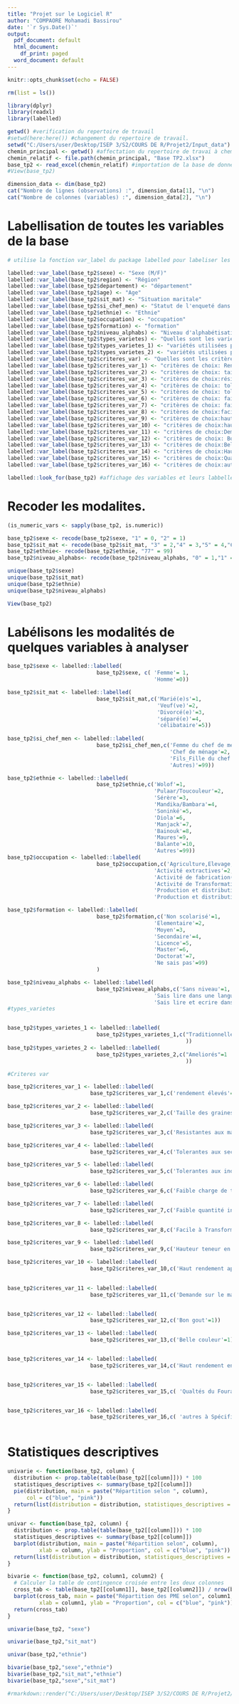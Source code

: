 ---
title: "Projet sur le Logiciel R"
author: "COMPAORE Mohamadi Bassirou"
date: '`r Sys.Date()`'
output:
  pdf_document: default
  html_document:
    df_print: paged
  word_document: default
---

```{r setup, include=FALSE}
knitr::opts_chunk$set(echo = FALSE)
```

```{r}
rm(list = ls())
```

```{r Charger la bibliothèque}
library(dplyr)
library(readxl)
library(labelled)
```


```{r cheminaccès}
getwd() #verification du repertoire de travail
#setwd(here:here()) #changement du repertoire de travail.
setwd("C:/Users/user/Desktop/ISEP 3/S2/COURS DE R/Projet2/Input_data") #changement du repertoire de travail.
chemin_principal <- getwd() #affectation du repertoire de travai à chemin_principal
chemin_relatif <- file.path(chemin_principal, "Base TP2.xlsx") 
base_tp2 <- read_excel(chemin_relatif) #importation de la base de données sous forme dataframe.
#View(base_tp2)
```

```{r Donner le nombre de lignes et colonnes de la base projet}
dimension_data <- dim(base_tp2)
cat("Nombre de lignes (observations) :", dimension_data[1], "\n")
cat("Nombre de colonnes (variables) :", dimension_data[2], "\n")
```
# Labellisation de toutes les variables de la base

```{r Vérification et affichage des valeurs manquantes pour la variable "key"}

# utilise la fonction var_label du package labelled pour labeliser les 30 variables:

labelled::var_label(base_tp2$sexe) <- "Sexe (M/F)" 
labelled::var_label(base_tp2$region) <- "Région" 
labelled::var_label(base_tp2$departement) <- "département" 
labelled::var_label(base_tp2$age) <- "Age" 
labelled::var_label(base_tp2$sit_mat) <- "Situation maritale" 
labelled::var_label(base_tp2$si_chef_men) <- "Statut de l'enqueté dans le ménage" 
labelled::var_label(base_tp2$ethnie) <- "Ethnie" 
labelled::var_label(base_tp2$occupation) <- "occupation" 
labelled::var_label(base_tp2$formation) <- "formation" 
labelled::var_label(base_tp2$niveau_alphabs) <- "Niveau d'alphabétisation" 
labelled::var_label(base_tp2$types_varietes) <- "Quelles sont les variétés que vous utilisez pour la production de sésame?" 
labelled::var_label(base_tp2$types_varietes_1) <- "variétés utilisées pour la production de sésame: Traditionnelles" 
labelled::var_label(base_tp2$types_varietes_2) <- "variétés utilisées pour la production de sésame:Améliorées" 
labelled::var_label(base_tp2$criteres_var) <- "Quelles sont les critères de choix des variétés de sésame?" 
labelled::var_label(base_tp2$criteres_var_1) <- "critères de choix: Rendement élevés" 
labelled::var_label(base_tp2$criteres_var_2) <- "critères de choix: taille des graines" 
labelled::var_label(base_tp2$criteres_var_3) <- "critères de choix:résistantes aux maladies/ravageurs" 
labelled::var_label(base_tp2$criteres_var_4) <- "critères de choix: tolérantes aux sécheresse" 
labelled::var_label(base_tp2$criteres_var_5) <- "critères de choix: tolérantes aux inondations" 
labelled::var_label(base_tp2$criteres_var_6) <- "critères de choix: faibles charges de travail" 
labelled::var_label(base_tp2$criteres_var_7) <- "critères de choix: faibles quantités d'intrants" 
labelled::var_label(base_tp2$criteres_var_8) <- "critères de choix:facile à transformer" 
labelled::var_label(base_tp2$criteres_var_9) <- "critères de choix:haute teneur en huile" 
labelled::var_label(base_tp2$criteres_var_10) <- "critères de choix:haut rendement après transformation" 
labelled::var_label(base_tp2$criteres_var_11) <- "critères de choix:Demande sur le marché" 
labelled::var_label(base_tp2$criteres_var_12) <- "critères de choix: Bon gout" 
labelled::var_label(base_tp2$criteres_var_13) <- "critères de choix:Belle couleur" 
labelled::var_label(base_tp2$criteres_var_14) <- "critères de choix:Haut rendement en fourage" 
labelled::var_label(base_tp2$criteres_var_15) <- "critères de choix:Qualités du fourage" 
labelled::var_label(base_tp2$criteres_var_16) <- "critères de choix:autres à préciser" 

```


```{r}
labelled::look_for(base_tp2) #affichage des variables et leurs labbelles 

```

# Recoder les modalites.

```{r}
(is_numeric_vars <- sapply(base_tp2, is.numeric))


```

```{r}

base_tp2$sexe <- recode(base_tp2$sexe, "1" = 0, "2" = 1)
base_tp2$sit_mat <- recode(base_tp2$sit_mat, "3" = 2,"4" = 3,"5" = 4,"6" = 5)
base_tp2$ethnie<- recode(base_tp2$ethnie, "77" = 99)
base_tp2$niveau_alphabs<- recode(base_tp2$niveau_alphabs, "0" = 1,"1" = 2,"2" = 3)

```

```{r}
unique(base_tp2$sexe)
unique(base_tp2$sit_mat)
unique(base_tp2$ethnie)
unique(base_tp2$niveau_alphabs)

```


```{r}
View(base_tp2)

```
# Labélisons les modalités de quelques variables à analyser
```{r}
base_tp2$sexe <- labelled::labelled(
                            base_tp2$sexe, c( 'Femme'= 1,
                                              'Homme'=0))

base_tp2$sit_mat <- labelled::labelled(
                            base_tp2$sit_mat,c('Marié(e)s'=1,
                                               'Veuf(ve)'=2,
                                               'Divorcé(e)'=3,
                                               'séparé(e)'=4,
                                               'célibataire'=5))
                                            
base_tp2$si_chef_men <- labelled::labelled(
                            base_tp2$si_chef_men,c('Femme du chef de ménage'=1,
                                                   'Chef de ménage'=2,
                                                   'Fils_Fille du chef de ménage'=3,
                                                   'Autres)'=99))

base_tp2$ethnie <- labelled::labelled(
                            base_tp2$ethnie,c('Wolof'=1,
                                              'Pulaar/Toucouleur'=2,
                                              'Sérère'=3,
                                              'Mandika/Bambara'=4,
                                              'Soninké'=5,
                                              'Diola'=6,
                                              'Manjack'=7,
                                              'Bainouk'=8,
                                              'Maures'=9,
                                              'Balante'=10,
                                              'Autres'=99))
base_tp2$occupation <- labelled::labelled(
                            base_tp2$occupation,c('Agriculture,Elevage,Sylviculture,Peche'=1,
                                              'Activité extractives'=2,
                                              'Activité de fabrication(Artisanat)'=3,
                                              'Activité de Transformation'=4,
                                              'Production et distribution électricité et de gaz'=5,
                                              'Production et distribution eau,assinissement,traitement des dechets et depollution'=6))

base_tp2$formation <- labelled::labelled(
                            base_tp2$formation,c('Non scolarisé'=1,
                                              'Elementaire'=2,
                                              'Moyen'=3,
                                              'Secondaire'=4,
                                              'Licence'=5,
                                              'Master'=6,
                                              'Doctorat'=7,
                                              'Ne sais pas'=99)
                            )

base_tp2$niveau_alphabs <- labelled::labelled(
                            base_tp2$niveau_alphabs,c('Sans niveau'=1,
                                              'Sais lire dans une langue'=2,
                                              'Sais lire et ecrire dans une langue'=3))
#types_varietes


base_tp2$types_varietes_1 <- labelled::labelled(
                            base_tp2$types_varietes_1,c("Traditionnelles"=1
                                                        ))
base_tp2$types_varietes_2 <- labelled::labelled(
                            base_tp2$types_varietes_2,c("Ameliorés"=1
                                                        ))

#Criteres var

base_tp2$criteres_var_1 <- labelled::labelled(
                          base_tp2$criteres_var_1,c('rendement élevés'=1))

base_tp2$criteres_var_2 <- labelled::labelled(
                          base_tp2$criteres_var_2,c('Taille des graines'=1))

base_tp2$criteres_var_3 <- labelled::labelled(
                          base_tp2$criteres_var_3,c('Resistantes aux maladies/ravageurs'=1))

base_tp2$criteres_var_4 <- labelled::labelled(
                          base_tp2$criteres_var_4,c('Tolerantes aux secheresse'=1))

base_tp2$criteres_var_5 <- labelled::labelled(
                          base_tp2$criteres_var_5,c('Tolerantes aux inondations'=1))

base_tp2$criteres_var_6 <- labelled::labelled(
                          base_tp2$criteres_var_6,c('Faible charge de travail'=1))

base_tp2$criteres_var_7 <- labelled::labelled(
                          base_tp2$criteres_var_7,c('Faible quantité intrant'=1))

base_tp2$criteres_var_8 <- labelled::labelled(
                          base_tp2$criteres_var_8,c('Facile à Transformer'=1))

base_tp2$criteres_var_9 <- labelled::labelled(
                          base_tp2$criteres_var_9,c('Hauteur teneur en Huile'=1))

base_tp2$criteres_var_10 <- labelled::labelled(
                          base_tp2$criteres_var_10,c('Haut rendement après transformation'=1))
                                                                                            

base_tp2$criteres_var_11 <- labelled::labelled(
                          base_tp2$criteres_var_11,c('Demande sur le marché'=1))


base_tp2$criteres_var_12 <- labelled::labelled(
                          base_tp2$criteres_var_12,c('Bon gout'=1))

base_tp2$criteres_var_13 <- labelled::labelled(
                          base_tp2$criteres_var_13,c('Belle couleur'=1))


base_tp2$criteres_var_14 <- labelled::labelled(
                          base_tp2$criteres_var_14,c('Haut rendement en Fourage'=1))


base_tp2$criteres_var_15 <- labelled::labelled(
                          base_tp2$criteres_var_15,c( 'Qualtés du Fourages'=1))


base_tp2$criteres_var_16 <- labelled::labelled(
                          base_tp2$criteres_var_16,c( 'autres à Spécifier'=1))
                                        
```




# Statistiques descriptives

```{r}
univarie <- function(base_tp2, column) {
  distribution <- prop.table(table(base_tp2[[column]])) * 100
  statistiques_descriptives <- summary(base_tp2[[column]])
  pie(distribution, main = paste("Répartition selon ", column),
      col = c("blue", "pink"))
  return(list(distribution = distribution, statistiques_descriptives = statistiques_descriptives))
}

univar <- function(base_tp2, column) {
  distribution <- prop.table(table(base_tp2[[column]])) * 100
  statistiques_descriptives <- summary(base_tp2[[column]])
  barplot(distribution, main = paste("Répartition selon", column),
          xlab = column, ylab = "Proportion", col = c("blue", "pink"))
  return(list(distribution = distribution, statistiques_descriptives = statistiques_descriptives))
}

bivarie <- function(base_tp2, column1, column2) {
  # Calculer la table de contingence croisée entre les deux colonnes
  cross_tab <- table(base_tp2[[column1]], base_tp2[[column2]]) / nrow(base_tp2) * 100
  barplot(cross_tab, main = paste("Répartition des PME selon", column1, "et", column2),
          xlab = column1, ylab = "Proportion", col = c("blue", "pink"))
  return(cross_tab)
}
```


```{r}
univarie(base_tp2, "sexe")
```

```{r}
univarie(base_tp2,"sit_mat")
```

```{r}
univar(base_tp2,"ethnie")

```

```{r}
bivarie(base_tp2,"sexe","ethnie")
bivarie(base_tp2,"sit_mat","ethnie")
bivarie(base_tp2,"sexe","sit_mat")

```

```{r}
#rmarkdown::render("C:/Users/user/Desktop/ISEP 3/S2/COURS DE R/Projet2/Scripts/Projet.Rmd", #output_file = "C:/Users/user/Desktop/ISEP 3/S2/COURS DE R/Projet2/Output_data/mon_fichier.pdf")
```


```{r}

```

